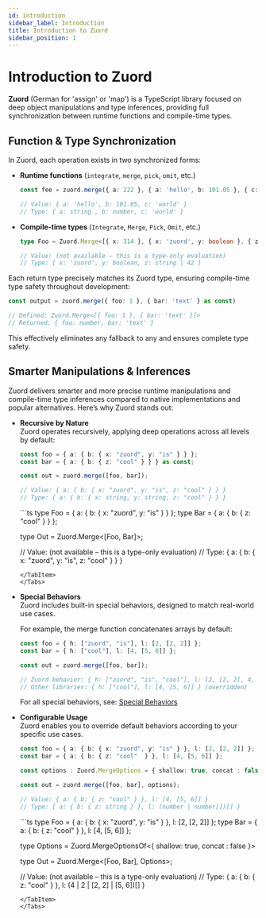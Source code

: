 ```yaml
---
id: introduction
sidebar_label: Introduction  
title: Introduction to Zuord  
sidebar_position: 1  
---
```



# Introduction to Zuord

**Zuord** (German for 'assign' or 'map') is a TypeScript library focused on deep object manipulations and type inferences, providing full synchronization between runtime functions and compile-time types.

## Function & Type Synchronization

In Zuord, each operation exists in two synchronized forms:

- **Runtime functions** (`integrate`, `merge`, `pick`, `omit`, etc.)

  ```ts
  const fee = zuord.merge({ a: 222 }, { a: 'hello', b: 101.05 }, { c: 'world' } as const)

  // Value: { a: 'hello', b: 101.05, c: 'world' }
  // Type: { a: string , b: number, c: 'world' }
  ```

- **Compile-time types** (`Integrate`, `Merge`, `Pick`, `Omit`, etc.)

  ```ts
  type Foo = Zuord.Merge<[{ x: 314 }, { x: 'zuord', y: boolean }, { z: string | 42 }]>

  // Value: (not available – this is a type-only evaluation)
  // Type: { x: 'zuord', y: boolean, z: string | 42 }
  ```

Each return type precisely matches its Zuord type, ensuring compile-time type safety throughout development:

```typescript
const output = zuord.merge({ foo: 1 }, { bar: 'text' } as const)

// Defined: Zuord.Merge<[{ foo: 1 }, { bar: 'text' }]>
// Returned: { foo: number, bar: 'text' }
```

This effectively eliminates any fallback to any and ensures complete type safety.

## Smarter Manipulations & Inferences

Zuord delivers smarter and more precise runtime manipulations and compile-time type inferences compared to native implementations and popular alternatives. Here’s why Zuord stands out:

- **Recursive by Nature**  
  Zuord operates recursively, applying deep operations across all levels by default:

  <Tabs>
    <TabItem value="function" label="Function" default>

    ```ts
    const foo = { a: { b: { x: "zuord", y: "is" } } };
    const bar = { a: { b: { z: "cool" } } } as const;

    const out = zuord.merge([foo, bar]);

    // Value: { a: { b: { x: "zuord", y: "is", z: "cool" } } }
    // Type: { a: { b: { x: string, y: string, z: "cool" } } }
    ```
    </TabItem> 
    <TabItem value="type" label="Type">
    ```ts
    type Foo = { a: { b: { x: "zuord", y: "is" } } };
    type Bar = { a: { b: { z: "cool" } } };

    type Out = Zuord.Merge<[Foo, Bar]>;

    // Value: (not available – this is a type-only evaluation)
    // Type: { a: { b: { x: "zuord", y: "is", z: "cool" } } }
    ```
    </TabItem>
  </Tabs>

- **Special Behaviors**  
  Zuord includes built-in special behaviors, designed to match real-world use cases.

  For example, the merge function concatenates arrays by default:

  ```typescript
  const foo = { h: ["zuord", "is"], l: [2, [2, 2]] };
  const bar = { h: ["cool"], l: [4, [5, 6]] };

  const out = zuord.merge([foo, bar]);

  // Zuord behavior: { h: ["zuord", "is", "cool"], l: [2, [2, 2], 4, [5, 6]] }
  // Other libraries: { h: ["cool"], l: [4, [5, 6]] } (overridden)
  ```

  For all special behaviors, see: [Special Behaviors](#smarter-manipulations--inferences)

- **Configurable Usage**    
  Zuord enables you to override default behaviors according to your specific use cases.

  <Tabs>
    <TabItem value="function" label="Function" default>

    ```ts
    const foo = { a: { b: { x: "zuord", y: "is" } }, l: [2, [2, 2]] };
    const bar = { a: { b: { z: "cool"  } }, l: [4, [5, 6]] };

    const options : Zuord.MergeOptions = { shallow: true, concat : false }

    const out = zuord.merge([foo, bar], options);

    // Value: { a: { b: { z: "cool" } }, l: [4, [5, 6]] }
    // Type: { a: { b: { z: string } }, l: (number | number[])[] }
    ```
    </TabItem> 
    <TabItem value="type" label="Type">
    ```ts
    type Foo = { a: { b: { x: "zuord", y: "is" } }, l: [2, [2, 2]] };
    type Bar = { a: { b: { z: "cool" } }, l: [4, [5, 6]] };

    type Options = Zuord.MergeOptionsOf<{ shallow: true, concat : false }>

    type Out = Zuord.Merge<[Foo, Bar], Options>;

    // Value: (not available – this is a type-only evaluation)
    // Type: { a: { b: { z: "cool" } }, l: (4 | 2 | [2, 2] | [5, 6])[] }
    ```
    </TabItem>
  </Tabs>